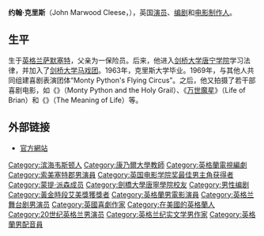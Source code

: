 {{Infobox entertainer
|type=男演員
|image=John Cleese (cropped).jpg
|birth_date={{birth date and age|1939|10|27}}
|birth_place={{UK}}[[薩默塞特郡|薩默塞特郡]][[濱海韋斯頓|濱海韋斯頓]]
|emmyawards='''喜劇類最佳男客串演員'''<br>1987年 《Cheers》
|baftaawards='''[[英國電影學院獎最佳男主角|最佳男主角]]'''<br>1988年 《[[笨賊一籮筐|笨賊一籮筐]]》
|parents=Reg Cleese<br>Muriel Cleese
|children=Cynthia Cleese<br>Camilla Cleese
|spouse={{marriage|Connie Booth|1968|1978}}<br>{{marriage|Barbara Trentham|1981|1990}}<br>{{marriage|Alyce Eichelberger|1992|2008}}<br>{{marriage|Jennifer Wade|2012}}
}}

'''约翰·克里斯'''（John Marwood Cleese，{{bd|1939年|10月27日|||catIdx=C}}），英国[[演员|演员]]、[[编剧|编剧]]和[[电影制作人|电影制作人]]。

== 生平 ==
生于[[英格兰|英格兰]][[萨默塞特|萨默塞特]]，父亲为一保险员。后来，他进入[[剑桥大学唐宁学院|剑桥大学唐宁学院]]学习法律，并加入了[[剑桥大学马戏团|剑桥大学马戏团]]。1963年，克里斯大学毕业。1969年，与其他人共同组建喜剧表演团体“Monty Python's Flying Circus”。之后，他又拍摄了若干部喜剧电影，如《{{link-en|巨蟒和圣杯|Monty Python and the Holy Grail}}》（Monty Python and the Holy Grail）、《[[万世魔星|万世魔星]]》（Life of Brian）和《{{link-en|人生七部曲|Monty Python's The Meaning of Life}}》（The Meaning of Life）等。

== 外部链接 ==
{{wikiquote}}
{{commonscat|John Cleese}}

* [http://www.thejohncleese.com/ 官方網站]

{{英國電影學院獎最佳男主角}}
{{黃金時段艾美獎最佳喜劇類劇集男客串演員}}

{{Authority control}}
{{DEFAULTSORT: Cleese, John}}
[[Category:滨海韦斯顿人|Category:滨海韦斯顿人]]
[[Category:康乃爾大學教師|Category:康乃爾大學教師]]
[[Category:英格蘭電視編劇|Category:英格蘭電視編劇]]
[[Category:索美塞特郡男演員|Category:索美塞特郡男演員]]
[[Category:英国电影学院奖最佳男主角获得者|Category:英国电影学院奖最佳男主角获得者]]
[[Category:蒙提·派森成员|Category:蒙提·派森成员]]
[[Category:劍橋大學唐寧學院校友|Category:劍橋大學唐寧學院校友]]
[[Category:男性编剧|Category:男性编剧]]
[[Category:黃金時段艾美獎獲獎者|Category:黃金時段艾美獎獲獎者]]
[[Category:英格蘭男電影演員|Category:英格蘭男電影演員]]
[[Category:英格兰舞台剧男演员|Category:英格兰舞台剧男演员]]
[[Category:英國喜劇作家|Category:英國喜劇作家]]
[[Category:在美國的英格蘭人|Category:在美國的英格蘭人]]
[[Category:20世纪英格兰男演员|Category:20世纪英格兰男演员]]
[[Category:英格兰纪实文学男作家|Category:英格兰纪实文学男作家]]
[[Category:英格蘭男配音員|Category:英格蘭男配音員]]